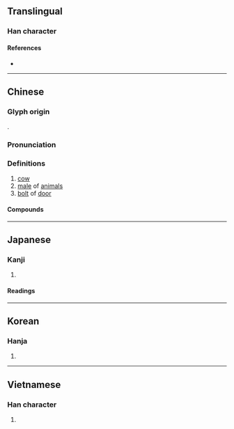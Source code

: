 {{also|牝}}
{{character info/new}}
==Translingual==

===Han character===
{{Han char|rn=93|rad=牛|as=03|sn=7|four=24510|canj=HQG|ids=⿰牛土}}

====References====
* {{Han ref|kx=0697.110|dkj=19933|dj=1110.010|hdz=31801.020|uh=7261|ud=29281|bh=A864|bd=43108}}

----

==Chinese==
{{zh-forms}}

===Glyph origin===
{{Han etym}}
{{Han compound|牛|土|c1=s|c2=p|t1=cattle|ls=psc}}.

===Pronunciation===
{{zh-pron
|m=mǔ
|c=maau5,mau5
|mn=bó͘
|mn-t=bhou2
|mc=y
|oc=y
|ma=
|cat=n
}}

===Definitions===
{{zh-hanzi}}

# [[cow]]
# [[male]] of [[animal]]s
# [[bolt]] of [[door]]

====Compounds====
{{zh-der|牡丹|牡蠣|牡鹿|四牡|堅牡|牝牡|求牡|秋牡丹|松葉牡丹|牡丹花|白牡丹|牝雞牡鳴|牡丹亭|牝牡驪黃|牡丹江|門牡|雉求牡匹|關牡|野牡丹}}

----

==Japanese==

===Kanji===
{{ja-kanji|grade=|rs=牛03}}

# {{defn|lang=ja|sort=牛03}}

====Readings====
{{ja-readings
|goon=む, も
|kanon=ぼう
|kanyoon=ぼ
|kun=おす-
}}

----

==Korean==

===Hanja===
{{ko-hanja|hangeul=모|eumhun=|rv=mo|mr=mo|y=mo}}

# {{defn|lang=ko|sort=牛03}}

----

==Vietnamese==

===Han character===
{{vi-hantu|[[mẫu]]|rs=牛03}}

# {{defn|lang=vi|sort=牛03}}